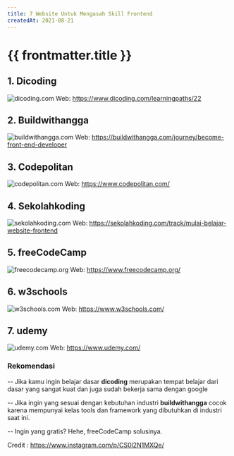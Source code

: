 ```yaml
---
title: 7 Website Untuk Mengasah Skill Frontend
createdAt: 2021-08-21
---
```


# {{ frontmatter.title }}

## 1. Dicoding

![dicoding.com](../../assets/images/posts/7-website/1.dicoding.png)
Web: https://www.dicoding.com/learningpaths/22

## 2. Buildwithangga

![buildwithangga.com](../../assets/images/posts/7-website/2.buildwithangga.png)
Web: https://buildwithangga.com/journey/become-front-end-developer

## 3. Codepolitan

![codepolitan.com](../../assets/images/posts/7-website/3.codepolitan.png)
Web: https://www.codepolitan.com/

## 4. Sekolahkoding

![sekolahkoding.com](../../assets/images/posts/7-website/4.sekolah-koding.png)
Web: https://sekolahkoding.com/track/mulai-belajar-website-frontend

## 5. freeCodeCamp

![freecodecamp.org](../../assets/images/posts/7-website/5.freeCodeCamp.png)
Web: https://www.freecodecamp.org/

## 6. w3schools

![w3schools.com](../../assets/images/posts/7-website/6.w3schools.png)
Web: https://www.w3schools.com/

## 7. udemy

![udemy.com](../../assets/images/posts/7-website/7.udemy.png)
Web: https://www.udemy.com/

### Rekomendasi

-- Jika kamu ingin belajar dasar **dicoding** merupakan tempat belajar dari dasar yang sangat kuat dan juga sudah bekerja sama dengan google

-- Jika ingin yang sesuai dengan kebutuhan industri **buildwithangga** cocok karena mempunyai kelas tools dan framework yang dibutuhkan di industri saat ini.

-- Ingin yang gratis? Hehe, freeCodeCamp solusinya.

Credit : https://www.instagram.com/p/CS0l2N1MXQe/
